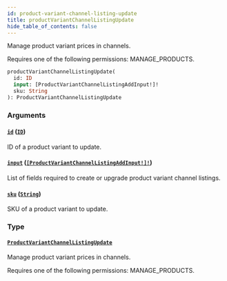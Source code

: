 ```yaml
---
id: product-variant-channel-listing-update
title: productVariantChannelListingUpdate
hide_table_of_contents: false
---
```


Manage product variant prices in channels.

Requires one of the following permissions: MANAGE_PRODUCTS.

```graphql
productVariantChannelListingUpdate(
  id: ID
  input: [ProductVariantChannelListingAddInput!]!
  sku: String
): ProductVariantChannelListingUpdate
```

### Arguments

#### [`id`](#) ([`ID`](../../../developer/api-reference/scalars/id))

ID of a product variant to update.

#### [`input`](#) ([`[ProductVariantChannelListingAddInput!]!`](../../../developer/api-reference/inputs/product-variant-channel-listing-add-input))

List of fields required to create or upgrade product variant channel listings.

#### [`sku`](#) ([`String`](../../../developer/api-reference/scalars/string))

SKU of a product variant to update.

### Type

#### [`ProductVariantChannelListingUpdate`](../../../developer/api-reference/objects/product-variant-channel-listing-update)

Manage product variant prices in channels.

Requires one of the following permissions: MANAGE_PRODUCTS.
